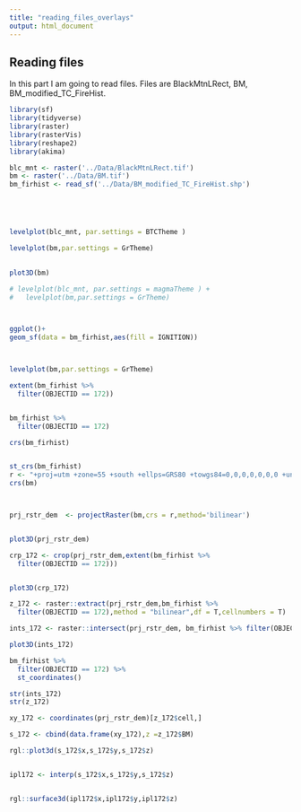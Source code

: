 ---
title: "reading_files_overlays"
output: html_document
---

## Reading files 

In this part I am going to read files. Files are BlackMtnLRect, BM, BM_modified_TC_FireHist. 

```{r}
library(sf)
library(tidyverse)
library(raster)
library(rasterVis)
library(reshape2)
library(akima)
```


```{r}
blc_mnt <- raster('../Data/BlackMtnLRect.tif')
bm <- raster('../Data/BM.tif')
bm_firhist <- read_sf('../Data/BM_modified_TC_FireHist.shp')





levelplot(blc_mnt, par.settings = BTCTheme )

levelplot(bm,par.settings = GrTheme) 
  

plot3D(bm)

# levelplot(blc_mnt, par.settings = magmaTheme ) +
#   levelplot(bm,par.settings = GrTheme)



ggplot()+
geom_sf(data = bm_firhist,aes(fill = IGNITION))




```



```{r}

levelplot(bm,par.settings = GrTheme)

```





```{r}

extent(bm_firhist %>% 
  filter(OBJECTID == 172))


bm_firhist %>% 
  filter(OBJECTID == 172)

crs(bm_firhist)


st_crs(bm_firhist)
r <- "+proj=utm +zone=55 +south +ellps=GRS80 +towgs84=0,0,0,0,0,0,0 +units=m +no_defs"
crs(bm)



prj_rstr_dem  <- projectRaster(bm,crs = r,method='bilinear')


plot3D(prj_rstr_dem)

```



```{r}



crp_172 <- crop(prj_rstr_dem,extent(bm_firhist %>% 
  filter(OBJECTID == 172)))


plot3D(crp_172)

z_172 <- raster::extract(prj_rstr_dem,bm_firhist %>% 
  filter(OBJECTID == 172),method = "bilinear",df = T,cellnumbers = T)

ints_172 <- raster::intersect(prj_rstr_dem, bm_firhist %>% filter(OBJECTID == 172))

plot3D(ints_172)

bm_firhist %>% 
  filter(OBJECTID == 172) %>% 
  st_coordinates()

str(ints_172)
str(z_172)

xy_172 <- coordinates(prj_rstr_dem)[z_172$cell,]

s_172 <- cbind(data.frame(xy_172),z =z_172$BM)

rgl::plot3d(s_172$x,s_172$y,s_172$z)


ipl172 <- interp(s_172$x,s_172$y,s_172$z)


rgl::surface3d(ipl172$x,ipl172$y,ipl172$z)

```

